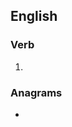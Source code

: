 ==English==

===Verb===
{{head|en|verb form}}

# {{en-third-person singular of|salinize}}

===Anagrams===
* {{anagrams|en|a=aeiilnssz|silanizes}}